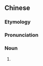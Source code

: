 {{also|桃儿}}
==Chinese==
{{zh-forms|s=桃儿}}

===Etymology===
{{zh-compound|桃|兒|[[peach]]|''diminutive suffix''}}

===Pronunciation===
{{zh-pron
|m=táor
|cat=n
}}

===Noun===
{{zh-noun}}

# {{zh-erhua form of}}